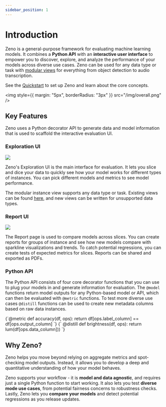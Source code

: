 ```yaml
---
sidebar_position: 1
---
```



# Introduction

Zeno is a general-purpose framework for evaluating machine learning models.
It combines a **Python API** with an **interactive user interface** to empower you to discover, explore, and analyze the performance of your models across diverse use cases.
Zeno can be used for any data type or task with [modular views](/docs/views/) for everything from object detection to audio transcription.

See the [Quickstart](/docs/quickstart) to set up Zeno and learn about the core concepts.

<img style={{ margin: "5px", borderRadius: "3px" }} src="/img/overall.png" />

## Key Features

Zeno uses a Python decorator API to generate data and model information that is used to scaffold the interactive evaluation UI.

### Exploration UI

<div className="intro-container" style={{display: 'flex'}}>
<img className="intro-image"  src="/img/explore.png" />
<div>
<p>
    Zeno's Exploration UI is the main interface for evaluation.
    It lets you slice and dice your data to quickly see how your model works for different types of instances.
    You can pick different models and metrics to see model performance.
</p>

<p>
    The modular instance view supports any data type or task.
    Existing views can be found <a href="/docs/views">here</a>, and new views can be written for unsupported data types.

</p>
</div>
</div>

### Report UI

<div className="intro-container" style={{ display: "flex" }}>
  <img className="intro-image" src="/img/analyze.png" />
  <p>
    The Report page is used to compare models across slices. You can create
    reports for groups of instance and see how new models compare with sparkline
    visualizations and trends. To catch potential regressions, you can create
    tests of expected metrics for slices. Reports can be shared and exported as
    PDFs.
  </p>
</div>

### Python API

<div className="intro-container" style={{ display: "flex" }}>
  <p style={{ marginRight: "20px" }}>
    The Python API consists of four core decorator functions that you can use to plug your models in and generate information for evaluation. 
    The <code>@model</code> functions return model outputs for any Python-based model or API, which can then be evaluated with <code>@metric</code> functions.
    To test more diverse use cases <code>@distill</code> functions can be used to create new metadata columns based on raw data instances.
  </p>
  <CodeBlock language="python" title="Example Zeno API functions">
    {`@metric
def accuracy(df, ops):
    return df[ops.label_column] 
                == df[ops.output_column]
`}
    {`
@distill
def brightness(df, ops):
    return lum(df[ops.data_column]))
`}
  </CodeBlock>

</div>

## Why Zeno?

Zeno helps you move beyond relying on aggregate metrics and spot-checking model outputs.
Instead, it allows you to develop a deep and quantitative understanding of how your model behaves.

Zeno supports your workflow - it is **model and data agnostic**, and requires just a single Python function to start working.
It also lets you test **diverse mode use cases**, from potential fairness concerns to robustness checks.
Lastly, Zeno lets you **compare your models** and detect potential regressions as you release updates.
